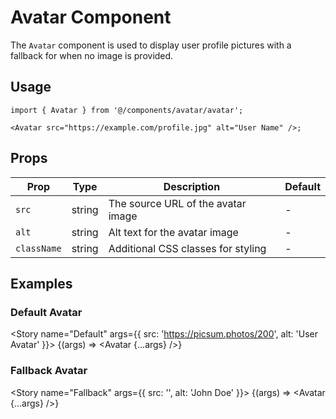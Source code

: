 

<Meta title="Components/Avatar" component={Avatar} />

# Avatar Component

The `Avatar` component is used to display user profile pictures with a fallback for when no image is
provided.

## Usage

```tsx
import { Avatar } from '@/components/avatar/avatar';

<Avatar src="https://example.com/profile.jpg" alt="User Name" />;
```

## Props

| Prop        | Type   | Description                        | Default |
| ----------- | ------ | ---------------------------------- | ------- |
| `src`       | string | The source URL of the avatar image | -       |
| `alt`       | string | Alt text for the avatar image      | -       |
| `className` | string | Additional CSS classes for styling | -       |

## Examples

### Default Avatar

<Story name="Default" args={{ src: 'https://picsum.photos/200', alt: 'User Avatar' }}>
  {(args) => <Avatar {...args} />}
</Story>

### Fallback Avatar

<Story name="Fallback" args={{ src: '', alt: 'John Doe' }}>
  {(args) => <Avatar {...args} />}
</Story>
